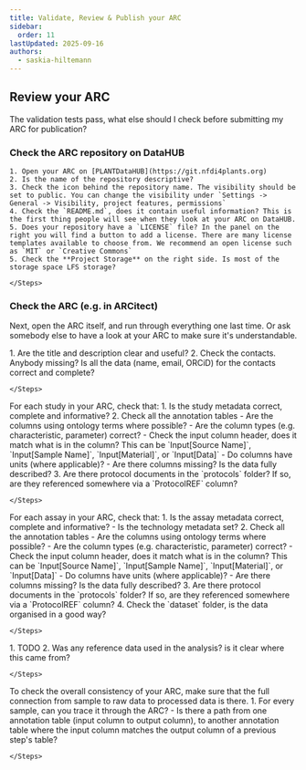```yaml
---
title: Validate, Review & Publish your ARC
sidebar:
  order: 11
lastUpdated: 2025-09-16
authors:
  - saskia-hiltemann
---
```





<ValidateARC />


## Review your ARC

<ViolaSays>
The validation tests pass, what else should I check before submitting my ARC for publication?
</ViolaSays>



### Check the ARC repository on DataHUB

<Card icon="pen" title="DataHUB repository">
    <Steps>

    1. Open your ARC on [PLANTDataHUB](https://git.nfdi4plants.org)
    2. Is the name of the repository descriptive?
    3. Check the icon behind the repository name. The visibility should be set to public. You can change the visibility under `Settings -> General -> Visibility, project features, permissions`
    4. Check the `README.md`, does it contain useful information? This is the first thing people will see when they look at your ARC on DataHUB.
    5. Does your repository have a `LICENSE` file? In the panel on the right you will find a button to add a license. There are many license templates available to choose from. We recommend an open license such as `MIT` or `Creative Commons`
    5. Check the **Project Storage** on the right side. Is most of the storage space LFS storage?

    </Steps>
</Card>

### Check the ARC (e.g. in ARCitect)

Next, open the ARC itself, and run through everything one last time. Or ask somebody else to have a look at your ARC to make sure it's understandable.

<Card icon="pen" title="Investigation">
    <Steps>
    1. Are the title and description clear and useful?
    2. Check the contacts. Anybody missing? Is all the data (name, email, ORCiD) for the contacts correct and complete?


    </Steps>
</Card>

<Card icon="pen" title="Studies">
For each study in your ARC, check that:
    <Steps>
    1. Is the study metadata correct, complete and informative?
    2. Check all the annotation tables
       - Are the columns using ontology terms where possible?
       - Are the column types (e.g. characteristic, parameter) correct?
       - Check the input column header, does it match what is in the column? This can be `Input[Source Name]`, `Input[Sample Name]`, `Input[Material]`, or `Input[Data]`
       - Do columns have units (where applicable)?
       - Are there columns missing? Is the data fully described?
    3. Are there protocol documents in the `protocols` folder? If so, are they referenced somewhere via a `ProtocolREF` column?

    </Steps>
</Card>

<Card icon="pen" title="Assays">
For each assay in your ARC, check that:
    <Steps>
    1. Is the assay metadata correct, complete and informative?
       - Is the technology metadata set?
    2. Check all the annotation tables
       - Are the columns using ontology terms where possible?
       - Are the column types (e.g. characteristic, parameter) correct?
       - Check the input column header, does it match what is in the column? This can be `Input[Source Name]`, `Input[Sample Name]`, `Input[Material]`, or `Input[Data]`
       - Do columns have units (where applicable)?
       - Are there columns missing? Is the data fully described?
    3. Are there protocol documents in the `protocols` folder? If so, are they referenced somewhere via a `ProtocolREF` column?
    4. Check the `dataset` folder, is the data organised in a good way?

    </Steps>
</Card>

<Card icon="pen" title="Runs and Workflows">
    <Steps>
    1. TODO
    2. Was any reference data used in the analysis? is it clear where this came from?

    </Steps>
</Card>

<Card icon="pen" title="All together">
To check the overall consistency of your ARC, make sure that the full connection from sample to raw data to processed data is there.
    <Steps>
    1. For every sample, can you trace it through the ARC?
       - Is there a path from one annotation table (input column to output column), to another annotation table where the input column matches the output column of a previous step's table?

    </Steps>
</Card>




<PublishARC />

